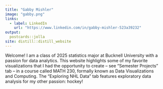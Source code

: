 ```yaml
---
title: "Gabby Mishler"
image: "gabby.png"
links:
  - label: LinkedIn
    url: "https://www.linkedin.com/in/gabby-mishler-523a39232"
output:
  postcards::jolla
site: distill::distill_website  
---
```

 
Welcome! I am a class of 2025 statistics major at Bucknell University with a passion for data analytics. This website highlights some of my favorite visualizations that I had the opportunity to create -- see "Semester Projects" tab -- in a course called MATH 230, formally known as Data Visualizations and Computing. The "Exploring NHL Data" tab features exploratory data analysis for my other passion: hockey! 
